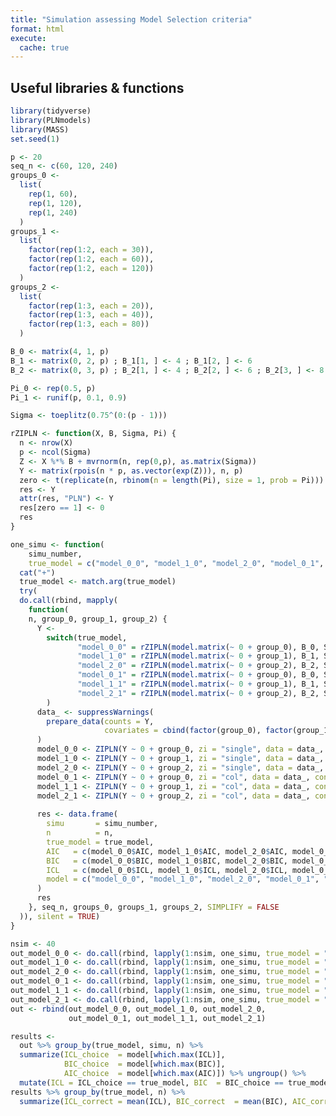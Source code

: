 ```yaml
---
title: "Simulation assessing Model Selection criteria"
format: html
execute: 
  cache: true
---
```


## Useful libraries & functions

```r
library(tidyverse)
library(PLNmodels)
library(MASS)
set.seed(1)
```

```r
p <- 20
seq_n <- c(60, 120, 240)
groups_0 <- 
  list(
    rep(1, 60),
    rep(1, 120),
    rep(1, 240)
  )
groups_1 <- 
  list(
    factor(rep(1:2, each = 30)),
    factor(rep(1:2, each = 60)),
    factor(rep(1:2, each = 120))
  )
groups_2 <- 
  list(
    factor(rep(1:3, each = 20)),
    factor(rep(1:3, each = 40)),
    factor(rep(1:3, each = 80))
  )

B_0 <- matrix(4, 1, p)
B_1 <- matrix(0, 2, p) ; B_1[1, ] <- 4 ; B_1[2, ] <- 6
B_2 <- matrix(0, 3, p) ; B_2[1, ] <- 4 ; B_2[2, ] <- 6 ; B_2[3, ] <- 8

Pi_0 <- rep(0.5, p)
Pi_1 <- runif(p, 0.1, 0.9)

Sigma <- toeplitz(0.75^(0:(p - 1)))
```

```r
rZIPLN <- function(X, B, Sigma, Pi) {
  n <- nrow(X)
  p <- ncol(Sigma)
  Z <- X %*% B + mvrnorm(n, rep(0,p), as.matrix(Sigma))
  Y <- matrix(rpois(n * p, as.vector(exp(Z))), n, p)
  zero <- t(replicate(n, rbinom(n = length(Pi), size = 1, prob = Pi)))
  res <- Y
  attr(res, "PLN") <- Y
  res[zero == 1] <- 0
  res
}
```

```r
one_simu <- function(
    simu_number, 
    true_model = c("model_0_0", "model_1_0", "model_2_0", "model_0_1", "model_1_1", "model_2_1")) {
  cat("+")
  true_model <- match.arg(true_model)
  try(
  do.call(rbind, mapply(
    function(
    n, group_0, group_1, group_2) {
      Y <- 
        switch(true_model,
               "model_0_0" = rZIPLN(model.matrix(~ 0 + group_0), B_0, Sigma, Pi_0),
               "model_1_0" = rZIPLN(model.matrix(~ 0 + group_1), B_1, Sigma, Pi_0),
               "model_2_0" = rZIPLN(model.matrix(~ 0 + group_2), B_2, Sigma, Pi_0),
               "model_0_1" = rZIPLN(model.matrix(~ 0 + group_0), B_0, Sigma, Pi_1),
               "model_1_1" = rZIPLN(model.matrix(~ 0 + group_1), B_1, Sigma, Pi_1),
               "model_2_1" = rZIPLN(model.matrix(~ 0 + group_2), B_2, Sigma, Pi_1)
        )
      data_ <- suppressWarnings(
        prepare_data(counts = Y, 
                     covariates = cbind(factor(group_0), factor(group_1), factor(group_2))) 
      )
      model_0_0 <- ZIPLN(Y ~ 0 + group_0, zi = "single", data = data_, control = ZIPLN_param(trace = 0))
      model_1_0 <- ZIPLN(Y ~ 0 + group_1, zi = "single", data = data_, control = ZIPLN_param(trace = 0))
      model_2_0 <- ZIPLN(Y ~ 0 + group_2, zi = "single", data = data_, control = ZIPLN_param(trace = 0))
      model_0_1 <- ZIPLN(Y ~ 0 + group_0, zi = "col", data = data_, control = ZIPLN_param(trace = 0))
      model_1_1 <- ZIPLN(Y ~ 0 + group_1, zi = "col", data = data_, control = ZIPLN_param(trace = 0))
      model_2_1 <- ZIPLN(Y ~ 0 + group_2, zi = "col", data = data_, control = ZIPLN_param(trace = 0))
      
      res <- data.frame(
        simu       = simu_number,
        n          = n,
        true_model = true_model,
        AIC   = c(model_0_0$AIC, model_1_0$AIC, model_2_0$AIC, model_0_1$AIC, model_1_1$AIC, model_2_1$AIC), 
        BIC   = c(model_0_0$BIC, model_1_0$BIC, model_2_0$BIC, model_0_1$BIC, model_1_1$BIC, model_2_1$BIC), 
        ICL   = c(model_0_0$ICL, model_1_0$ICL, model_2_0$ICL, model_0_1$ICL, model_1_1$ICL, model_2_1$ICL), 
        model = c("model_0_0", "model_1_0", "model_2_0", "model_0_1", "model_1_1", "model_2_1")
      )
      res
    }, seq_n, groups_0, groups_1, groups_2, SIMPLIFY = FALSE
  )), silent = TRUE)
}
```

```r
nsim <- 40
out_model_0_0 <- do.call(rbind, lapply(1:nsim, one_simu, true_model = "model_0_0"))
out_model_1_0 <- do.call(rbind, lapply(1:nsim, one_simu, true_model = "model_1_0"))
out_model_2_0 <- do.call(rbind, lapply(1:nsim, one_simu, true_model = "model_2_0"))
out_model_0_1 <- do.call(rbind, lapply(1:nsim, one_simu, true_model = "model_0_1"))
out_model_1_1 <- do.call(rbind, lapply(1:nsim, one_simu, true_model = "model_1_1"))
out_model_2_1 <- do.call(rbind, lapply(1:nsim, one_simu, true_model = "model_2_1"))
out <- rbind(out_model_0_0, out_model_1_0, out_model_2_0,
             out_model_0_1, out_model_1_1, out_model_2_1)
```

```r
results <- 
  out %>% group_by(true_model, simu, n) %>% 
  summarize(ICL_choice  = model[which.max(ICL)],
            BIC_choice  = model[which.max(BIC)],
            AIC_choice  = model[which.max(AIC)]) %>% ungroup() %>% 
  mutate(ICL = ICL_choice == true_model, BIC  = BIC_choice == true_model, AIC = AIC_choice == true_model)
results %>% group_by(true_model, n) %>% 
  summarize(ICL_correct = mean(ICL), BIC_correct  = mean(BIC), AIC_correct = mean(AIC))
```
